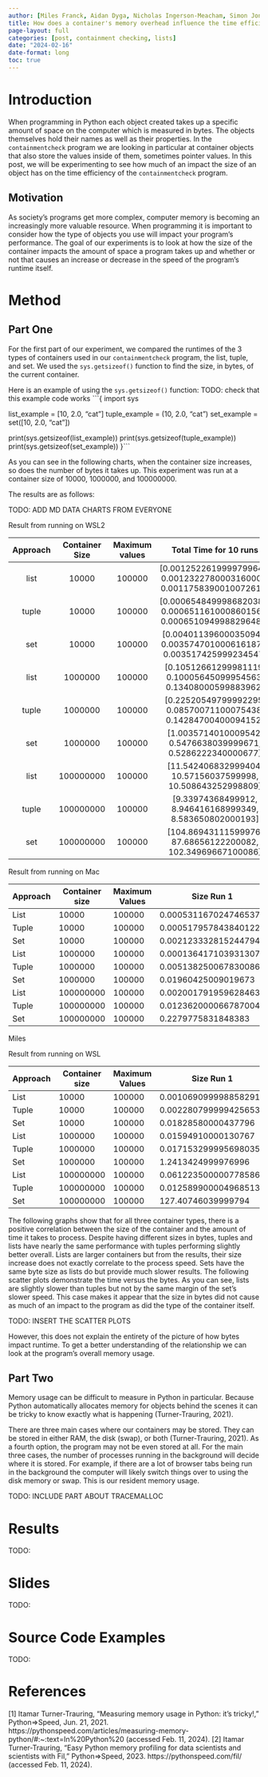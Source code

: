 ```yaml
---
author: [Miles Franck, Aidan Dyga, Nicholas Ingerson-Meacham, Simon Jones, Pallas-Athena Cain, Jason Gyamfi]
title: How does a container's memory overhead influence the time efficiency of containment checking?
page-layout: full
categories: [post, containment checking, lists]
date: "2024-02-16"
date-format: long
toc: true
---
```


# Introduction

When programming in Python each object created takes up a specific amount of space on the computer which is measured in bytes. The objects themselves hold their names as well as their properties. In the `containmentcheck` program we are looking in particular at container objects that also store the values inside of them, sometimes pointer values. In this post, we will be experimenting to see how much of an impact the size of an object has on the time efficiency of the `containmentcheck` program. 

## Motivation

As society’s programs get more complex, computer memory is becoming an increasingly more valuable resource. When programming it is important to consider how the type of objects you use will impact your program’s performance. The goal of our experiments is to look at how the size of the container impacts the amount of space a program takes up and whether or not that causes an increase or decrease in the speed of the program's runtime itself. 

# Method

## Part One 

For the first part of our experiment, we compared the runtimes of the 3 types of containers used in our `containmentcheck` program, the list, tuple, and set. We used the `sys.getsizeof()` function to find the size, in bytes, of the current container. 

Here is an example of using the `sys.getsizeof()` function:
TODO: check that this example code works
```{
import sys

list_example = [10, 2.0, "cat"]
tuple_example = (10, 2.0, "cat")
set_example = set([10, 2.0, "cat"])

print(sys.getsizeof(list_example))
print(sys.getsizeof(tuple_example))
print(sys.getsizeof(set_example))
}```

As you can see in the following charts, when the container size increases, so does the number of bytes it takes up. This experiment was run at a container size of 10000,  1000000, and 100000000.

The results are as follows:

TODO: ADD MD DATA CHARTS FROM EVERYONE

Result from running on WSL2

| Approach | Container Size | Maximum values | Total Time for 10 runs| Average Time for 10 runs| Size in Bytes|
|:--------:|:--------------:|:--------------:|:-----:|:-----:|:-----:|
|   list   |   10000   |     100000   | [0.0012522619999799645, 0.0012322780003160005, 0.0011758390010072617]  | [0.00012522619999799645, 0.00012322780003160005, 0.00011758390010072617]  | 85176  |
|   tuple   |   10000   |     100000   | [0.0006548499986820389, 0.0006511610008601565, 0.0006510949988296488]  | [6.548499986820388e-05, 6.511610008601565e-05, 6.510949988296489e-05] | 80040  |
|   set   |   10000  |     100000   | [0.004011396000350942, 0.0035747010006161872, 0.003517425999234547]  | [0.0004011396000350942, 0.00035747010006161874, 0.0003517425999234547]  | 85176  |
|  list   |   1000000   |     100000    | [0.10512661299981119, 0.10005645099954563, 0.13408000599883962]  | [0.01051266129998112, 0.010005645099954562, 0.013408000599883962]  | 8448728  |
|  tuple   |   1000000   |     100000   | [0.22520549799992295, 0.08570071100075438, 0.14284700400094152] | [0.022520549799992295, 0.008570071100075438, 0.014284700400094153]  | 8000040  |
|  set   |   1000000   |     100000   | [1.0035714010009542, 0.5476638039999671, 0.5286222340000677]  | [0.10035714010009542, 0.054766380399996706, 0.05286222340000677]  | 8448728  |
|   list   |   100000000   |     100000   | [11.542406832999404, 10.57156037599998, 10.508643252998809]  |[1.1542406832999403, 1.057156037599998, 1.0508643252998808]  | 835128600  |
|   tuple    |   100000000   |     100000   |[9.33974368499912, 8.946416168999349, 8.583650802000193]  | [0.9339743684999121, 0.8946416168999349, 0.8583650802000193]  | 800000040  |
|   set    |   100000000   |     100000   | [104.86943111599976, 87.68656122200082, 102.34969667100086] | [10.486943111599976, 8.768656122200081, 10.234969667100085]  | 835128600 |

Result from running on Mac

| Approach | Container size | Maximum Values | Size Run 1              | Size Run 2              | Size Run 3              | Bytes    |
|----------|-----------------|-----------------|-------------------------|-------------------------|-------------------------|----------|
| List     | 10000           | 100000          | 0.0005311670247465372   | 0.0005338748451322317   | 0.0005648748483508825   | 85176    |
| Tuple    | 10000           | 100000          | 0.0005179578438401222   | 0.0005325418896973133   | 0.0005567921325564384   | 85176    |
| Set      | 10000           | 100000          | 0.002123332815244794    | 0.002291332930326462    | 0.002326332964003086    | 85176    |
| List     | 1000000         | 100000          | 0.0001364171039313078   | 0.00011320901103317738  | 0.0001188330352306366   | 800984   |
| Tuple    | 1000000         | 100000          | 0.005138250067830086    | 0.005164583912119269    | 0.005320542026311159    | 800984   |
| Set      | 1000000         | 100000          | 0.01960425009019673     | 0.01865149987861514     | 0.018511208007112145    | 800984   |
| List     | 100000000       | 100000          | 0.002001791959628463    | 0.0020032080356031656  | 0.001946750096976757   | 8448728  |
| Tuple    | 100000000       | 100000          | 0.012362000066787004    | 0.012355874991044402    | 0.012424665968865156    | 8448728  |
| Set      | 100000000       | 100000          | 0.2279775831848383      | 0.14714679215103388     | 0.21292124991305172     | 8448728  |

Miles

Result from running on WSL

| Approach | Container size | Maximum Values | Size Run 1             | Size Run 2            | Size Run 3            | Bytes     | Average               |
|----------|----------------|----------------|------------------------|-----------------------|-----------------------|-----------|-----------------------|
| List     | 10000          | 100000         | 0.0010690999988582917  | l0.001138899999205023  | 0.0010308000055374578| 85176     | 0.0010796000012002576 |
| Tuple    | 10000          | 100000         | 0.0022807999994256534  | 0.004241000002366491  | 0.002772300002106931  | 80040     | 0.003098033334633025  |
| Set      | 10000          | 100000         | 0.01828580000437796    | 0.02045590000489028   | 0.018659900000784546  | 85176     | 0.019133866670017596  |
| List     | 1000000        | 100000         | 0.01594910000130767    | 0.014114400000835303  | 0.014194600000337232  | 8448728   | 0.014752700000826735  |
| Tuple    | 1000000        | 100000         | 0.017153299995698035   | 0.018026799996732734  | 0.016453299998829607  | 8000040   | 0.017211133330420125  |
| Set      | 1000000        | 100000         | 1.2413424999976996     | 1.221128500001214     | 1.1901537999947323    | 8448728   | 1.217541599997882     |
| List     | 100000000      | 100000         | 0.061223500000778586   | 0.030728199999430217  | 0.02701340000203345   | 835128600 | 0.03965503333408075   |
| Tuple    | 100000000      | 100000         | 0.012589900004968513   | 0.012705400004051626  | 0.012597399996593595  | 800000040 | 0.012630900001871245  |
| Set      | 100000000      | 100000         | 127.40746039999794     | 114.67897030000313    | 113.11876619999384    | 835128600 | 118.4017322999983     |


The following graphs show that for all three container types, there is a positive correlation between the size of the container and the amount of time it takes to process. Despite having different sizes in bytes, tuples and lists have nearly the same performance with tuples performing slightly better overall. Lists are larger containers but from the results, their size increase does not exactly correlate to the process speed. Sets have the same byte size as lists do but provide much slower results. The following scatter plots demonstrate the time versus the bytes. As you can see, lists are slightly slower than tuples but not by the same margin of the set's slower speed. This case makes it appear that the size in bytes did not cause as much of an impact to the program as did the type of the container itself.

TODO: INSERT THE SCATTER PLOTS

However, this does not explain the entirety of the picture of how bytes impact runtime. To get a better understanding of the relationship we can look at the program’s overall memory usage.

## Part Two 

Memory usage can be difficult to measure in Python in particular. Because Python automatically allocates memory for objects behind the scenes it can be tricky to know exactly what is happening (Turner-Trauring, 2021).

There are three main cases where our containers may be stored. They can be stored in either RAM, the disk (swap), or both (Turner-Trauring, 2021). As a fourth option, the program may not be even stored at all. 
For the main three cases, the number of processes running in the background will decide where it is stored. For example, if there are a lot of browser tabs being run in the background the computer will likely switch things over to using the disk memory or swap. This is our resident memory usage. 

TODO: INCLUDE PART ABOUT TRACEMALLOC

# Results

TODO:

# Slides

TODO:

# Source Code Examples

TODO: 

# References

[1] Itamar Turner-Trauring, “Measuring memory usage in Python: it’s tricky!,” Python⇒Speed, Jun. 21, 2021. https://pythonspeed.com/articles/measuring-memory-python/#:~:text=In%20Python%20 (accessed Feb. 11, 2024).
‌[2] Itamar Turner-Trauring, “Easy Python memory profiling for data scientists and scientists with Fil,” Python⇒Speed, 2023. https://pythonspeed.com/fil/ (accessed Feb. 11, 2024).



